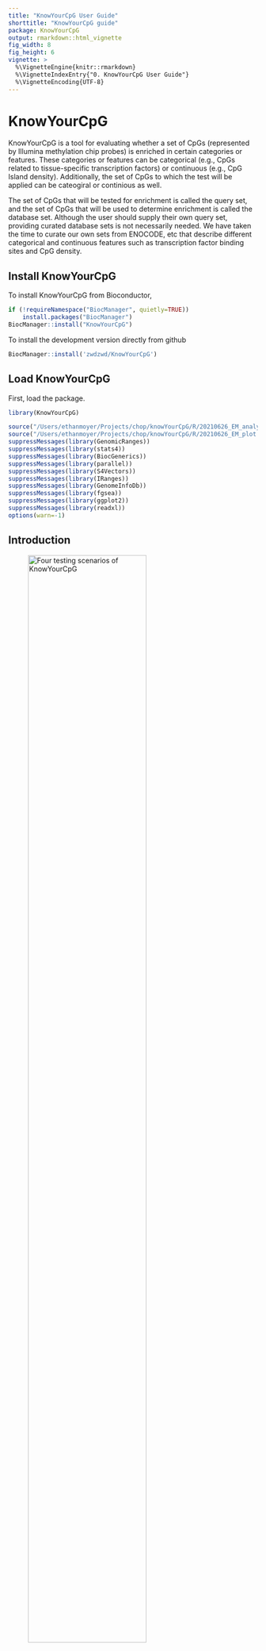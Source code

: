 ```yaml
---
title: "KnowYourCpG User Guide"
shorttitle: "KnowYourCpG guide"
package: KnowYourCpG
output: rmarkdown::html_vignette
fig_width: 8
fig_height: 6
vignette: >
  %\VignetteEngine{knitr::rmarkdown}
  %\VignetteIndexEntry{"0. KnowYourCpG User Guide"}
  %\VignetteEncoding{UTF-8}
---
```


# KnowYourCpG

KnowYourCpG is a tool for evaluating whether a set of CpGs (represented by Illumina methylation chip probes) is enriched in certain categories or features. These categories or features can be categorical (e.g., CpGs related to tissue-specific transcription factors) or continuous (e.g., CpG Island density). Additionally, the set of CpGs to which the test will be applied can be cateogiral or continious as well.

The set of CpGs that will be tested for enrichment is called the query set, and the set of CpGs that will be used to determine enrichment is called the database set. Although the user should supply their own query set, providing curated database sets is not necessarily needed. We have taken the time to curate our own sets from ENOCODE, etc that describe different categorical and continuous features such as transcription factor binding sites and CpG density. 

## Install KnowYourCpG

To install KnowYourCpG from Bioconductor,
```r
if (!requireNamespace("BiocManager", quietly=TRUE))
    install.packages("BiocManager")
BiocManager::install("KnowYourCpG")
```

To install the development version directly from github
```r
BiocManager::install('zwdzwd/KnowYourCpG')
```

## Load KnowYourCpG

First, load the package.

```r
library(KnowYourCpG)
```

``` r
source("/Users/ethanmoyer/Projects/chop/knowYourCpG/R/20210626_EM_analyze.R")
source("/Users/ethanmoyer/Projects/chop/knowYourCpG/R/20210626_EM_plot.R")
suppressMessages(library(GenomicRanges))
suppressMessages(library(stats4))
suppressMessages(library(BiocGenerics))
suppressMessages(library(parallel))
suppressMessages(library(S4Vectors))
suppressMessages(library(IRanges))
suppressMessages(library(GenomeInfoDb))
suppressMessages(library(fgsea))
suppressMessages(library(ggplot2))
suppressMessages(library(readxl))
options(warn=-1)
```

## Introduction 

![Four testing scenarios of KnowYourCpG](/Users/ethanmoyer/Projects/chop/knowYourCpG/images/20210627_kycpg_tests.png){width=75%}

KnowYourCpG has one main function: testEnrichmentAll. This function has one required argument: sigProbes, which is a vector containing the Illumina Probe IDs of interest. These probe IDs might, for example, be the results of an epigenome-wide association study.

KnowYourCpG includes several sets of test results in the object testResults. Each set contains Illumina Mouse Methylation probes from a tissue hypomethylation experiment. We choose one set:

```r
load(file="/Users/ethanmoyer/Projects/chop/knowYourCpG/data/testResults.rda")
```

```r
querySet = testResults[[1]]
print(head(querySet))
print(length(querySet))

# This end point is currently timing out. Too big of a file?
options(timeout=1000)
databaseSets = readRDS(url("http://zhouserver.research.chop.edu/kyCG/20210601_MM285_TFBS_ENCODE.rds"))
print(length(databaseSets))

databaseSet = databaseSets["GSM915161"]
print(head(databaseSet[[1]]))
print(length(databaseSet[[1]]))
```

For the sake of proof of concept, let's create a couple continious probe sets.

``` r
databaseSetsCont = lapply(databaseSet, function(db) setNames(runif(length(db), 1, 100), db))
querySetCont = setNames(runif(length(querySet), 1, 100), querySet)
```

We know wish to assess whether this set of probes is enriched in any of the features. We do so by passing this probe set to testEnrichmentAll.

```r
## Case 1
results = list()

results[[1]] = testEnrichmentAll(querySet=querySetCont, databaseSets=databaseSetsCont, platform="MM285", verbose=T)

## Case 2
results[[2]] = testEnrichmentAll(querySet=querySetCont, databaseSets=databaseSet, platform="MM285", verbose=T)

## Case 3
results[[3]] = testEnrichmentAll(querySet=querySet, databaseSets=databaseSetsCont, platform="MM285", verbose=T)


## Case 4
results[[4]] = testEnrichmentAll(querySet=querySet, databaseSets=databaseSet, platform="MM285", verbose=T)

results = do.call(rbind, results)

print(results)
```

The output of each test contains three variables: the estimate, p-value, and type of test. The name of the database set is also recorded as well. By default, they are returned such that the p-value column is sorted. It should be noted that the estimate (or test statistic) is test dependent and comparison between p-values should be limited to within the same type of test. For instance, the test statistic for Fisher's exact test is log fold change, the test statistic for FGSEA is log fold change, and the test statistic for Spearman's test is . For simplicity, we report all of the test types in one Dataframe.

In the above four examples, the database sets were specified. In the aforementioned introduction, it was mentioned that this does not have to be the case as we load database sets when none have been provided. Currently our default database sets are transcription factor bining sites. 

```r
results = testEnrichmentAll(querySet=querySet, platform="MM285")
print(head(results))
```

Using these sample results, we can plot a volcano plot 

```r
plotVolcano(data=results, title="Transcription Factor Binding Site Enrichment")
```



Use age clock from sesameDataGet(MM285.clock.347), use as postive control, try to identify polycomb targets

```r
# sesameDataList
# meta = read_excel("/Users/ethanmoyer/Dropbox/Ongoing_knowYourCpG/20210329_MM285_databaseSets.xlsx", "meta")

```




